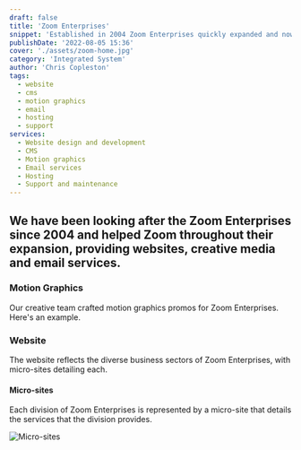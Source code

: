 ```yaml
---
draft: false
title: 'Zoom Enterprises'
snippet: 'Established in 2004 Zoom Enterprises quickly expanded and now operate in 4 diverse global market sectors, Zoom Technology, Zoom Construction Solutions, Zoom INC and Zoom Leisure.'
publishDate: '2022-08-05 15:36'
cover: './assets/zoom-home.jpg'
category: 'Integrated System'
author: 'Chris Copleston'
tags:
  - website
  - cms
  - motion graphics
  - email
  - hosting
  - support
services:
  - Website design and development
  - CMS
  - Motion graphics
  - Email services
  - Hosting
  - Support and maintenance
---
```



## We have been looking after the Zoom Enterprises since 2004 and helped Zoom throughout their expansion, providing websites, creative media and email services.

### Motion Graphics

Our creative team crafted motion graphics promos for Zoom Enterprises. Here's an example.

<div class="grid">
  <div class="grid place-items-center px-0">
    <YouTube
      class="rounded-2xl mx-8"
      embedParams={{ rel: 0, controls: 1, autoplay: 1 }}
      thumbnailRes="maxres"
      title="4DPrime - The Future of Digital Marketing"
      videoId="RaTyHDSIJs4"
    />
  </div>
</div>

### Website

The website reflects the diverse business sectors of Zoom Enterprises, with micro-sites detailing each.

#### Micro-sites

Each division of Zoom Enterprises is represented by a micro-site that details the services that the division provides.

![Micro-sites](./assets/zoom-sites.jpg)
